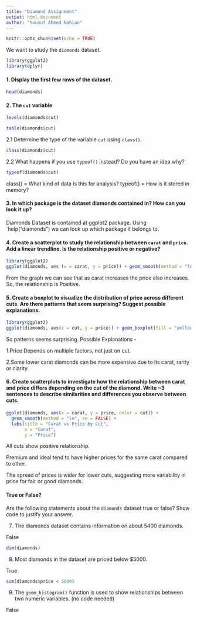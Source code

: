 ---
title: "Diamond Assignment"
output: html_document
author: "Yousuf Ahmed Nahian" 
---

```{r setup, include=FALSE}
knitr::opts_chunk$set(echo = TRUE)
```

We want to study the `diamonds` dataset.

```{r}
library(ggplot2)
library(dplyr)
```

#### 1. Display the first few rows of the dataset.

```{r}
head(diamonds)
```

#### 2. The `cut` variable

```{r}
levels(diamonds$cut)

table(diamonds$cut)
```

2.1 Determine the type of the variable `cut` using `class()`.

```{r}
class(diamonds$cut)
```

2.2 What happens if you use `typeof()` instead? Do you have an idea why?

```{r}
typeof(diamonds$cut)
```

class() = What kind of data is this for analysis?
typeof() = How is it stored in memory?

#### 3. In which package is the dataset diamonds contained in? How can you look it up?

Diamonds Dataset is contained at ggplot2 package.
Using ´help("diamonds") we can look up which package it belongs to.

#### 4. Create a scatterplot to study the relationship between `carat` and `price`. Add a linear trendline. Is the relationship positive or negative?

```{r}
library(ggplot2)
ggplot(diamonds, aes (x = carat, y = price)) + geom_smooth(method = "lm", col = "blue") + labs(title = "Relationship Between Carat And Price", x = "Carat", y = "Price")
```
From the graph we can see that as carat increases the price also increases. So, the relationship is Positive.


#### 5. Create a boxplot to visualize the distribution of price across different cuts. Are there patterns that seem surprising? Suggest possible explanations.

```{r}
library(ggplot2)
ggplot(diamonds, aes(x = cut, y = price)) + geom_boxplot(fill = "yellow") + labs(title = "The distribution of price across different cuts", x = "Cut", y= "Price")
```
So patterns seems surprising.
Possible Explanations -

1.Price Depends on multiple factors, not just on cut.

2.Some lower carat diamonds can be more expensive due to its carat, rarity or clarity.

#### 6. Create scatterplots to investigate how the relationship between carat and price differs depending on the cut of the diamond. Write \~3 sentences to describe similarities and differences you observe between cuts.
```{r}
ggplot(diamonds, aes(x = carat, y = price, color = cut)) +
  geom_smooth(method = "lm", se = FALSE) +
  labs(title = "Carat vs Price by Cut",
       x = "Carat",
       y = "Price")
```
All cuts show positive relationship.

Premium and Ideal tend to have higher prices for the same carat compared to other.

The spread of prices is wider for lower cuts, suggesting more variability in price for fair or good diamonds.

#### True or False?

Are the following statements about the `diamonds` dataset true or false? Show code to justify your answer.

7.  The diamonds dataset contains information on about 5400 diamonds.

False
```{r}
dim(diamonds)
```

8.  Most diamonds in the dataset are priced below \$5000.

True
```{r}
sum(diamonds$price < 5000)
```

9.  The `geom_histogram()` function is used to show relationships between two numeric variables. (no code needed)

False